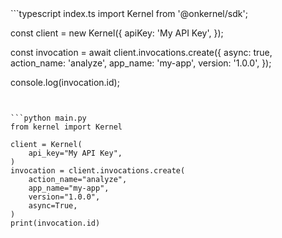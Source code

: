 <CodeGroup dropdown>
```typescript index.ts
import Kernel from '@onkernel/sdk';

const client = new Kernel({
  apiKey: 'My API Key',
});

const invocation = await client.invocations.create({
  async: true,
  action_name: 'analyze',
  app_name: 'my-app',
  version: '1.0.0',
});

console.log(invocation.id);
```


```python main.py
from kernel import Kernel

client = Kernel(
    api_key="My API Key",
)
invocation = client.invocations.create(
    action_name="analyze",
    app_name="my-app",
    version="1.0.0",
    async=True,
)
print(invocation.id)
```
</CodeGroup>

